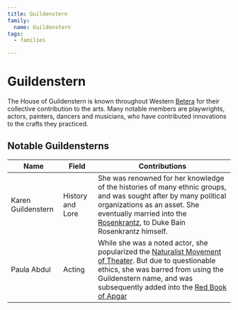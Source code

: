 ```yaml
---
title: Guildenstern
family:
  name: Guildenstern
tags:
  - families

---
```


# Guildenstern

The House of Guildenstern is known throughout Western
[Betera](/world/locations/betera/) for their collective contribution to the
arts. Many notable members are playwrights, actors, painters, dancers and
musicians, who have contributed innovations to the crafts they practiced.

## Notable Guildensterns

| Name               | Field            | Contributions                                                                                                                                                                                                                                                                               |
| ------------------ | ---------------- | ------------------------------------------------------------------------------------------------------------------------------------------------------------------------------------------------------------------------------------------------------------------------------------------- |
| Karen Guildenstern | History and Lore | She was renowned for her knowledge of the histories of many ethnic groups, and was sought after by many political organizations as an asset. She eventually married into the [Rosenkrantz](/world/families/rosenkrantz), to Duke Bain Rosenkrantz himself.                                            |
| Paula Abdul        | Acting           | While she was a noted actor, she popularized the [Naturalist Movement of Theater](/world/misc/naturalist-movement). But due to questionable ethics, she was barred from using the Guildenstern name, and was subsequently added into the [Red Book of Apgar](/world/misc/red-book-of-apgar/) |

